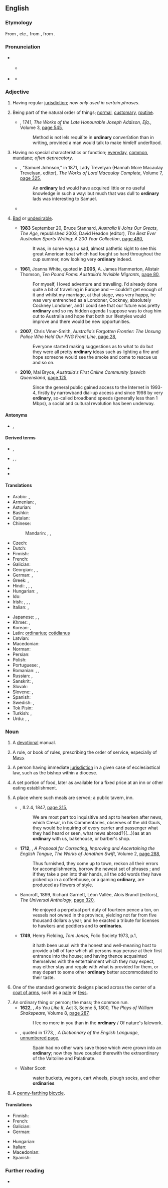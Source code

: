 {{also|Ordinary}}
==English==

===Etymology===
From {{etyl|xno|en}} {{m|fro|ordenaire}}, {{m|fro|ordenarie}} etc., from {{etyl|la|en}} {{m|la|ōrdinārius||regular, orderly}}, from {{m|la|ordo|ōrdō|order}}.

===Pronunciation===
* {{a|UK}} {{IPA|/ˈɔːdɪnəɹi/|/ˈɔːdənɹi/|lang=en}}
* {{a|US}} {{IPA|/ˈɔɹdɪnɛɹi/|lang=en}}
** {{a|GenAm}} {{IPA|/ˈɔɹɾɪnɛ(ə)ɹi/|lang=en}}
** {{audio|en-us-ordinary.ogg|Audio (US)|lang=en}}

===Adjective===
{{en-adj}}

# {{lb|en|legal|of a judge}} Having regular [[jurisdiction]]; ''now only used in certain phrases''.
# Being part of the natural order of things; [[normal]], [[customary]], [[routine]].
#: {{ux|en|On an '''ordinary''' day I wake up at nine o'clock, work for six hours, and then go to the gym.}}
#* {{ante|1719}} {{w|Joseph Addison}}, 1741, ''The Works of the Late Honourable Joseph Addison, Eſq.'', Volume 3, [http://books.google.com.au/books?id=o5ZNAAAAcAAJ&pg=PA545&dq=%22ordinary+conversation+than+in+writing%22&hl=en&sa=X&ei=GwVmU-7JNcfi8AWF_oCYCg&redir_esc=y#v=onepage&q=%22ordinary%20conversation%20than%20in%20writing%22&f=false page 545],
#*: Method is not leſs requiſite in '''ordinary''' converſation than in writing, provided a man would talk to make himſelf underſtood.
# Having no special characteristics or function; [[everyday]], [[common]], [[mundane]]; ''often deprecatory''.
#: {{ux|en|I live a very '''ordinary''' life most of the time, but every year I spend a week in Antarctica.}}
#: {{ux|en|He looked so '''ordinary''', I never thought he'd be capable of murder.}}
#* {{ante|1859}} {{w|Thomas Babington Macaulay, 1st Baron Macaulay|Thomas Macaulay}}, "Samuel Johnson," in 1871, Lady Trevelyan (Hannah More Macaulay Trevelyan, editor), ''The Works of Lord Macaulay Complete'', Volume 7, [http://books.google.com.au/books?id=p2Cyn3W4SWIC&pg=PA325&dq=%22ordinary+lad+would+have+acquired+little+or+no+useful+knowledge+in+such+a+way%22&hl=en&sa=X&ei=pQpmU4P5F4vg8AXH_oHACA&redir_esc=y#v=onepage&q=%22ordinary%20lad%20would%20have%20acquired%20little%20or%20no%20useful%20knowledge%20in%20such%20a%20way%22&f=false page 325],
#*: An '''ordinary''' lad would have acquired little or no useful knowledge in such a way: but much that was dull to '''ordinary''' lads was interesting to Samuel.
#* {{RQ:Birmingham Gossamer|chapter=I|passage=It is never possible to settle down to the '''ordinary''' routine of life at sea until the screw begins to revolve. There is an hour or two, after the passengers have embarked, which is disquieting and fussy.}}
# {{lb|en|Australia|New Zealand|colloquial|informal}} [[bad|Bad]] or [[undesirable]].
#* '''1983''' September 20, Bruce Stannard, ''Australia II Joins Our Greats'', ''The Age'', republished 2003, David Headon (editor), ''The Best Ever Australian Sports Writing: A 200 Year Collection'', [http://books.google.com.au/books?id=66OBschGE_YC&pg=PA480&dq=%22very|pretty+ordinary%22+australia+OR+zealand+-intitle:%22%22+-inauthor:%22%22&hl=en&sa=X&ei=X9jIT73oD6GtiAe0550x&redir_esc=y#v=onepage&q=%22very|pretty%20ordinary%22%20australia%20OR%20zealand%20-intitle%3A%22%22%20-inauthor%3A%22%22&f=false page 480],
#*: It was, in some ways a sad, almost pathetic sight to see this great American boat which had fought so hard throughout the cup summer, now looking very '''ordinary''' indeed.
#* '''1961''', Joanna White, quoted in '''2005''', A. James Hammerton, Alistair Thomson, ''Ten Pound Poms: Australia′s Invisible Migrants'', [http://books.google.com.au/books?id=hOG48C875pIC&pg=PA80&dq=%22very|pretty+ordinary%22+australia+OR+zealand+-intitle:%22%22+-inauthor:%22%22&hl=en&sa=X&ei=X9jIT73oD6GtiAe0550x&redir_esc=y#v=onepage&q=%22very|pretty%20ordinary%22%20australia%20OR%20zealand%20-intitle%3A%22%22%20-inauthor%3A%22%22&f=false page 80],
#*: For myself, I loved adventure and travelling. I′d already done quite a bit of travelling in Europe and — couldn′t get enough of it and whilst my marriage, at that stage, was very happy, he was very entrenched as a Londoner, Cockney, absolutely Cockney Londoner, and I could see that our future was pretty '''ordinary''' and so my hidden agenda I suppose was to drag him out to Australia and hope that both our lifestyles would improve and there would be new opportunities.
#* '''2007''', Chris Viner-Smith, ''Australia′s Forgotten Frontier: The Unsung Police Who Held Our PNG Front Line'', [http://books.google.com.au/books?id=qjTFbBnBzFEC&pg=PA28&dq=%22very|pretty+ordinary%22+australia+OR+zealand+-intitle:%22%22+-inauthor:%22%22&hl=en&sa=X&ei=X9jIT73oD6GtiAe0550x&redir_esc=y#v=onepage&q&f=false page 28],
#*: Everyone started making suggestions as to what to do but they were all pretty '''ordinary''' ideas such as lighting a fire and hope someone would see the smoke and come to rescue us and so on.
#* '''2010''', Mal Bryce, ''Australia's First Online Community Ipswich Queensland'', [http://books.google.com.au/books?id=8_kHrSzdRy4C&pg=PA125&dq=%22very|pretty+ordinary%22+australia+OR+zealand+-intitle:%22%22+-inauthor:%22%22&hl=en&sa=X&ei=X9jIT73oD6GtiAe0550x&redir_esc=y#v=onepage&q&f=false page 125],
#*: Since the general public gained access to the Internet in 1993-4, firstly by narrowband dial-up access and since 1998 by very '''ordinary''', so-called broadband speeds (generally less than 1 Mbps), a social and cultural revolution has been underway.

====Antonyms====
* {{sense|having no special characteristics}} {{l|en|extraordinary}}, {{l|en|special}}

====Derived terms====
* {{l|en|ordinarily}}, {{l|en|ordinariness}}
* {{l|en|ordinary differential equation}}, {{l|en|ordinary number}}, {{l|en|ordinary seaman}}
* {{l|en|in ordinary}}
* {{l|en|out of the ordinary}}

====Translations====
{{trans-top|normal, routine}}
* Arabic: {{t|ar|عَادِيّ}}, {{t|ar|مَأْلُوف}}
* Armenian: {{t+|hy|սովորական}}, {{t+|hy|հասարակ}}
* Asturian: {{t|ast|ordinariu}}
* Bashkir: {{t|ba|ябай|sc=Cyrl}}
* Catalan: {{t+|ca|ordinari}}
* Chinese:
*: Mandarin: {{t+|cmn|普通|tr=pǔtōng|sc=Hani}}, {{t+|cmn|平常|tr=píngcháng|sc=Hani}}, {{t+|cmn|平凡|tr=píngfán|sc=Hani}}
* Czech: {{t+|cs|obyčejný|m}}
* Dutch: {{t+|nl|gewoon}}
* Finnish: {{t+|fi|tavallinen}}
* French: {{t+|fr|ordinaire}}
* Galician: {{t|gl|ordinario}}
* Georgian: {{t|ka|ჩვეულებრივი}}, {{t|ka|უბრალო}}, {{t|ka|ჩვეული}}
* German: {{t+|de|gewöhnlich}}, {{t+|de|normal}}
* Greek: {{t+|el|κοινός|tr=}}, {{t+|el|συνηθισμένος|tr=}}
* Hindi: {{t+|hi|आम्म|tr=āmm|sc=Deva}}, {{t+|hi|साधारण|tr=sādhāraṇ|sc=Deva}}, {{t+|hi|मामूली|tr=māmūlī|sc=Deva}}, {{t+|hi|सामान्य|tr=sāmānya|sc=Deva}}
* Hungarian: {{t+|hu|rendes}}, {{t+|hu|szokásos}}
* Ido: {{t+|io|kustumala}}
* Irish: {{t|ga|gnáth-}}, {{t|ga|normálta}}, {{t|ga|gnách}}, {{t|ga|coitianta}}
* Italian: {{t+|it|ordinario|m}}, {{t+|it|ordinaria|f}}
{{trans-mid}}
* Japanese: {{t+|ja|通常|tr=つうじょう tsūjō|sc=Jpan}}, {{t+|ja|普通|tr=ふつう, futsū|sc=Jpan}}, {{t+|ja|平凡|tr=へいぼん, heibon|sc=Jpan}}
* Khmer: {{t+|km|ធម្មតា|tr=tʰoam taa|sc=Khmr}}, {{t+|km|សាមញ្ញ|tr=saamañ|sc=Khmr}}
* Korean: {{t|ko|정규}}, {{t+|ko|보통|alt=보통의}}
* Latin: [[ordinarius]]; [[cotidianus]]
* Latvian: {{t|lv|parasts}}
* Macedonian: {{t|mk|обичен|m|tr=óbičen}}
* Norman: {{t|nrf|ordinnaithe}}
* Persian: {{t+|fa|عادی|tr='âdi|sc=fa-Arab}}
* Polish: {{t+|pl|zwykły}}
* Portuguese: {{t+|pt|ordinário|m}}, {{t+|pt|normal}}
* Romanian: {{t+|ro|normal|m}}, {{t+|ro|uzual|m}}, {{t+|ro|ordinar|m}}
* Russian: {{t+|ru|обыкнове́нный}}, {{t+|ru|обы́чный}}
* Sanskrit: {{t+|sa|साधारण}}, {{t+|sa|सामान्य}}
* Slovak: {{t-needed|sk}}
* Slovene: {{t|sl|navaden|m}}, {{t|sl|običajen|m}}
* Spanish: {{t+|es|ordinario|m}}
* Swedish: {{t+|sv|vanlig}}, {{t+|sv|ordinär}}
* Tok Pisin: {{t|tpi|nating}}
* Turkish: {{t+|tr|sıradan}}, {{t+|tr|olağan}}
* Urdu: {{t|ur|عام|tr='āmm|sc=ur-Arab}}, {{t|ur|معمولی|tr=ma'moulī|sc=ur-Arab}}, {{t|ur|سادھارن|tr=sādhāran|sc=ur-Arab}}
{{trans-bottom}}

===Noun===
{{en-noun|ordinaries}}

# {{lb|en|obsolete}} A [[devotional]] manual.
# {{lb|en|Christianity}} A rule, or book of rules, prescribing the order of service, especially of [[Mass]].
# A person having immediate [[jurisdiction]] in a given case of ecclesiastical law, such as the bishop within a diocese.
# {{lb|en|obsolete}} A set portion of food, later as available for a fixed price at an inn or other eating establishment.
# {{lb|en|archaic|_|or|_|historical}} A place where such meals are served; a public tavern, inn.
#* {{RQ:RBrtn AntmyMlncly}}, II.2.4, 1847, [http://books.google.com.au/books?id=RXw4AAAAIAAJ&pg=PA315&dq=%22they+would+be+inquiring+of+every+carrier+and+passenger+what+they+had+heard+or+seen,+what+news+abroad%22&hl=en&sa=X&ei=L5FnU72UCYeykAWI3YGYBw&redir_esc=y#v=onepage&q=%22they%20would%20be%20inquiring%20of%20every%20carrier%20and%20passenger%20what%20they%20had%20heard%20or%20seen%2C%20what%20news%20abroad%22&f=false page 315],
#*: We are most part too inquisitive and apt to hearken after news, which Cæsar, in his Commentaries, observes of the old Gauls, they would be inquiring of every carrier and passenger what they had heard or seen, what news abroad?{{...}}as at an '''ordinary''' with us, bakehouse, or barber's shop.
#* '''1712''', {{w|Jonathan Swift}}, ''A Proposal for Correcting, Improving and Ascertaining the English Tongue'', ''The Works of Jonathan Swift'', Volume 2, [http://books.google.com.au/books?id=msVEAAAAYAAJ&pg=PA288&dq=%22All+the+odd+words+they+have+picked+up+in+a+coffeehouse,+or+a+gaming%22&hl=en&sa=X&ei=q6FnU7baFMbPkAXl2YDwDA&ved=0CDsQ6AEwAg#v=onepage&q=%22All%20the%20odd%20words%20they%20have%20picked%20up%20in%20a%20coffeehouse%2C%20or%20a%20gaming%22&f=false page 288],
#*: Thus furnished, they come up to town, reckon all their errors for accomplishments, borrow the newest set of phrases ; and if they take a pen into their hands, all the odd words they have picked up in a coffeehouse, or a gaming '''ordinary''', are produced as flowers of style.
#* {{rfdate}} Bancroft, 1899, Richard Garnett, Léon Vallée, Alois Brandl (editors), ''The Universal Anthology'', [http://books.google.com.au/books?id=euQOAAAAQAAJ&q=%22He+exacted+a+tribute+for+licenses+to+hawkers+and+peddlers+and+to%22&dq=%22He+exacted+a+tribute+for+licenses+to+hawkers+and+peddlers+and+to%22&hl=en&sa=X&ei=vZNnU_cOiviUBYrqgJAN&ved=0CDsQ6AEwAg page 320],
#*: He enjoyed a perpetual port duty of fourteen pence a ton, on vessels not owned in the province, yielding not far from five thousand dollars a year; and he exacted a tribute for licenses to hawkers and peddlers and to '''ordinaries'''.
#* '''1749''', Henry Fielding, ''Tom Jones'', Folio Society 1973, p.1,
#*: it hath been usual with the honest and well-meaning host to provide a bill of fare which all persons may peruse at their first entrance into the house; and having thence acquainted themselves with the entertainment which they may expect, may either stay and regale with what is provided for them, or may depart to some other '''ordinary''' better accommodated to their taste.
# {{senseid|en|heraldry}}{{lb|en|heraldry}} One of the standard geometric designs placed across the center of a [[coat of arms]], such as a [[pale]] or [[fess]].
# An ordinary thing or person; the mass; the common run.
#* '''1622''', {{w|William Shakespeare}}, ''As You Like It'', Act 3, Scene 5, 1800, ''The Plays of William Shakspeare'', Volume 8, [http://books.google.com.au/books?id=3MGXSWvcWx8C&pg=PA287&dq=%22I+see+no+more+in+you+than+in+the+ordinary%22&hl=en&sa=X&ei=M6NnU-j1IcLikAWdwYAI&ved=0CD0Q6AEwAg#v=onepage&q=%22I%20see%20no%20more%20in%20you%20than%20in%20the%20ordinary%22&f=false page 287],
#*: I ſee no more in you than in the '''ordinary''' / Of nature's ſalework.
#* {{ante|1626}} {{w|Francis Bacon}}, quoted in 1773, {{w|Samuel Johnson}}, ''A Dictionnary of the English Language'', [http://books.google.com.au/books?id=ytKG8ME8ELcC&pg=PT260&dq=%22Spain+had+no+other+wars+save+those+which+were+grown+into+an%22&hl=en&sa=X&ei=TKVnU_LmHsHykQX4iIHQAQ&ved=0CFMQ6AEwBw#v=onepage&q=%22Spain%20had%20no%20other%20wars%20save%20those%20which%20were%20grown%20into%20an%22&f=false unnumbered page],
#*: Spain had no other wars save those which were grown into an '''ordinary'''; now they have coupled therewith the extraordinary of the Valtoline and Palatinate.
#* {{rfdate}} Walter Scott
#*: water buckets, wagons, cart wheels, plough socks, and other '''ordinaries'''
# {{lb|en|historical}} A [[penny-farthing]] [[bicycle]].

====Translations====
{{trans-top|standard geometric design in heraldics}}
* Finnish: {{t|fi|airutkuvio}}
* French: {{t+|fr|pièce|f}}
* Galician: {{t+|gl|peza|f}}
* German: {{t|de|Heroldsbild|n}}
{{trans-mid}}
* Hungarian: {{t|hu|mesteralak}}
* Italian: {{t+|it|pezza|f}}
* Macedonian: {{t|mk|ординарија|f|tr=ordinárija}}
* Spanish: {{t+|es|pieza|f}}
{{trans-bottom}}

===Further reading===
* {{R:Keywords|page=225}}